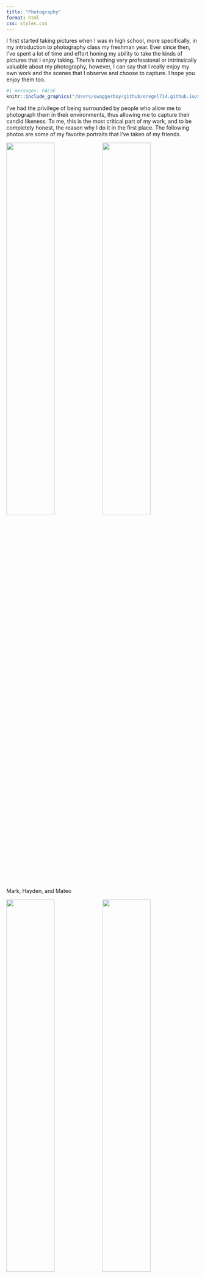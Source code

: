 ```yaml
---
title: "Photography"
format: html
css: styles.css
---
```


I first started taking pictures when I was in high school, more specifically, in my introduction to photography class my freshman year. Ever since then, I’ve spent a lot of time and effort honing my ability to take the kinds of pictures that I enjoy taking. There’s nothing very professional or intrinsically valuable about my photography, however, I can say that I really enjoy my own work and the scenes that I observe and choose to capture. I hope you enjoy them too.

```r
#| messages: FALSE
knitr::include_graphics("/Users/swaggerboy/github/oregel714.github.io/media/mark.jpeg")
```

I've had the privilege of being surrounded by people who allow me to photograph them in their environments, thus allowing me to capture their candid likeness. To me, this is the most critical part of my work, and to be completely honest, the reason why I do it in the first place. The following photos are some of my favorite portraits that I've taken of my friends.



![](media/hayden.jpeg){width=50%}![](media/mateo.jpeg){width=50%}
Mark, Hayden, and Mateo

![](media/anisha.jpeg){width="50%"}![](media/kelechi.jpeg){width="50%"}
Anisha and Kelechi



![](media/kacie.jpeg){width=50%}![](media/reese.jpeg){width=50%}
Kacie and Reese

![](media/ethan.jpeg){width=50%}![](media/melissa.jpeg){width=50%}
Ethan and Melissa 



![](media/annie.jpeg){width=50%}![](media/zack.jpeg){width=50%}
Annie and Zach 




